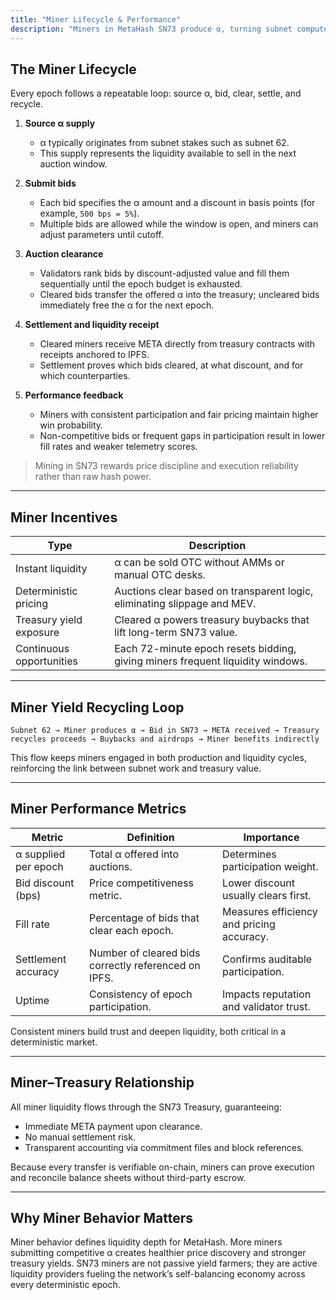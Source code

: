 ```yaml
---
title: "Miner Lifecycle & Performance"
description: "Miners in MetaHash SN73 produce α, turning subnet compute into tradable liquidity.They route it through SN73’s auctions to earn META, competing by placing optimal discounts and executing reliably each 72-minute epoch."
---
```


## The Miner Lifecycle

Every epoch follows a repeatable loop: source α, bid, clear, settle, and recycle.

1. **Source α supply**  
   - α typically originates from subnet stakes such as subnet 62.  
   - This supply represents the liquidity available to sell in the next auction window.

2. **Submit bids**  
   - Each bid specifies the α amount and a discount in basis points (for example, `500 bps = 5%`).  
   - Multiple bids are allowed while the window is open, and miners can adjust parameters until cutoff.

3. **Auction clearance**  
   - Validators rank bids by discount-adjusted value and fill them sequentially until the epoch budget is exhausted.  
   - Cleared bids transfer the offered α into the treasury; uncleared bids immediately free the α for the next epoch.

4. **Settlement and liquidity receipt**  
   - Cleared miners receive META directly from treasury contracts with receipts anchored to IPFS.  
   - Settlement proves which bids cleared, at what discount, and for which counterparties.

5. **Performance feedback**  
   - Miners with consistent participation and fair pricing maintain higher win probability.  
   - Non-competitive bids or frequent gaps in participation result in lower fill rates and weaker telemetry scores.

> Mining in SN73 rewards price discipline and execution reliability rather than raw hash power.

---

## Miner Incentives

| Type | Description |
|------|-------------|
| Instant liquidity | α can be sold OTC without AMMs or manual OTC desks. |
| Deterministic pricing | Auctions clear based on transparent logic, eliminating slippage and MEV. |
| Treasury yield exposure | Cleared α powers treasury buybacks that lift long-term SN73 value. |
| Continuous opportunities | Each 72-minute epoch resets bidding, giving miners frequent liquidity windows. |

---

## Miner Yield Recycling Loop

```text
Subnet 62 → Miner produces α → Bid in SN73 → META received → Treasury recycles proceeds → Buybacks and airdrops → Miner benefits indirectly
```

This flow keeps miners engaged in both production and liquidity cycles, reinforcing the link between subnet work and treasury value.

---

## Miner Performance Metrics

| Metric | Definition | Importance |
|--------|------------|------------|
| α supplied per epoch | Total α offered into auctions. | Determines participation weight. |
| Bid discount (bps) | Price competitiveness metric. | Lower discount usually clears first. |
| Fill rate | Percentage of bids that clear each epoch. | Measures efficiency and pricing accuracy. |
| Settlement accuracy | Number of cleared bids correctly referenced on IPFS. | Confirms auditable participation. |
| Uptime | Consistency of epoch participation. | Impacts reputation and validator trust. |

Consistent miners build trust and deepen liquidity, both critical in a deterministic market.

---

## Miner–Treasury Relationship

All miner liquidity flows through the SN73 Treasury, guaranteeing:

- Immediate META payment upon clearance.  
- No manual settlement risk.  
- Transparent accounting via commitment files and block references.

Because every transfer is verifiable on-chain, miners can prove execution and reconcile balance sheets without third-party escrow.

---

## Why Miner Behavior Matters

Miner behavior defines liquidity depth for MetaHash. More miners submitting competitive α creates healthier price discovery and stronger treasury yields. SN73 miners are not passive yield farmers; they are active liquidity providers fueling the network’s self-balancing economy across every deterministic epoch.
